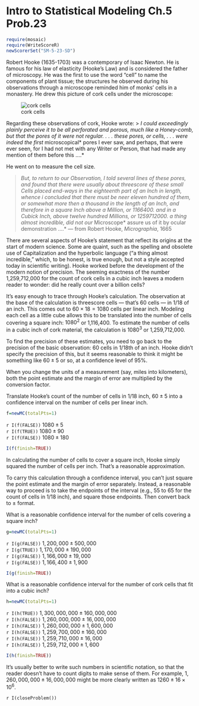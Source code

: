 Intro to Statistical Modeling Ch.5 Prob.23
========================================================
```r
require(mosaic)
require(WriteScoreR)
newScorerSet("SM-5-23-SD")
```

Robert Hooke (1635-1703) was a contemporary of Isaac Newton.  He is famous for his law of elasticity (Hooke's Law) and is considered the father of microscopy.  He was the first to use the word "cell" to name the components of plant tissue;  the structures he observed during his observations through a microscope reminded him of monks' cells in a monastery.   He drew this picture of cork cells under the microscope:

![cork cells](RobertHookeMicrographial1665.png)

\centerline{\includegraphics[width=2in]{../Figures/RobertHookeMicrographia1665.jpg}}

Regarding these observations of cork, Hooke wrote:
> *I could exceedingly plainly perceive it to be all perforated and porous, much like a Honey-comb, but that the pores of it were not regular. . . . these pores, or cells, . . . were indeed the first *microscopical* pores I ever saw, and perhaps, that were ever seen, for I had not met with any Writer or Person, that had made any mention of them before this ....*

He went on to measure the cell size.

> *But, to return to our Observation, I told several lines of these pores, and found that there were usually about threescore of these small Cells placed end-ways in the eighteenth part of an Inch in length, whence i concluded that there must be neer eleven hundred of them, or somewhat more then a thousand in the length of an Inch, and therefore in a square Inch above a Million, or 1166400. and in a Cubick Inch, above twelve hundred Millions, or 1259712000. a thing almost incredible, did not our *Microscope* assure us of it by ocular demonstration ....* --- from Robert Hooke, *Micrographia*, 1665


There are several aspects of Hooke's statement that reflect its
origins at the start of modern science.  Some are quaint, such as the
spelling and 
obsolete use of Capitalization and the hyperbolic language ("a thing
almost incredible," which, to be honest, is true enough, but not a
style accepted today in scientific writing).  Hooke worked before the
development of the 
modern notion of precision.  The seeming exactness of the number
1,259,712,000 for the count of cork cells in a cubic inch leaves a
modern reader to wonder: did he really count over a billion cells?

It's easy enough to trace through Hooke's calculation.  The observation at the base of the calculation is threescore cells --- that's 60 cells ---  in 1/18 of an inch.  This comes out to $60 \times 18 = 1080$ cells per linear inch.  Modeling each cell as a little cube allows this to be translated into the number of cells covering a square inch: $1080^2$ or 1,116,400.  To estimate the number of cells in a cubic inch of cork material, the calculation is $1080^3$ or
1,259,712,000.  

To find the precision of these estimates, you need to go back to the
precision of the basic observation: 60 cells in 1/18th of an inch.
Hooke didn't specify the precision of this, but it seems reasonable to
think it might be something like $60 \pm 5$ or so, at a confidence
level of 95%.


When you change the units of a measurement (say, miles into
  kilometers), both the point estimate and the margin of error are
  multiplied by the conversion factor.

Translate Hooke's count of the number of cells in 1/18 inch,  $60 \pm 5$ into
  a confidence interval on the number of cells per linear inch.  
```r
f=newMC(totalPts=1)
```

`r I(f(FALSE))` $1080 \pm 5$     
`r I(f(TRUE))` $1080 \pm 90$     
`r I(f(FALSE))` $1080 \pm 180$

```r
I(f(finish=TRUE))
```

In calculating the number of cells to cover a square inch, Hooke simply squared the number of cells per inch.  That's a reasonable approximation.  

To carry this calculation through a confidence interval, you can't just square the point estimate and the margin of error separately. Instead, a reasonable way to proceed is to take the endpoints of the interval (e.g., 55 to 65 for the count of cells in 1/18 inch), and square those endpoints. Then convert back to $\pm$ format.

What is a reasonable confidence interval for the number of cells
covering a square inch?

```r
g=newMC(totalPts=1)
```
`r I(g(FALSE))` $1,200,000 \pm 500,000$     
`r I(g(TRUE))` $1,170,000 \pm 190,000$    
`r I(g(FALSE))` $1,166,000 \pm 19,000$     
`r I(g(FALSE))` $1,166,400 \pm 1,900$     
```r
I(g(finish=TRUE))
```

What is a reasonable confidence interval for the number of cork
  cells that fit into a cubic inch?

```r
h=newMC(totalPts=1)
```
`r I(h(TRUE))` $1,300,000,000 \pm 160,000,000$     
`r I(h(FALSE))` $1,260,000,000 \pm 16,000,000$    
`r I(h(FALSE))` $1,260,000,000 \pm 1,600,000$     
`r I(h(FALSE))` $1,259,700,000 \pm 160,000$     
`r I(h(FALSE))` $1,259,710,000 \pm 16,000$     
`r I(h(FALSE))` $1,259,712,000 \pm 1,600$     
```r
I(h(finish=TRUE))
```

It's usually better to write such numbers in scientific notation, so
that the reader doesn't have to count digits to make sense of them.
For example, $1,260,000,000 \pm 16,000,000$ might be more clearly
written  as $1260 \pm 16 \times 10^6$.

`r I(closeProblem())`
